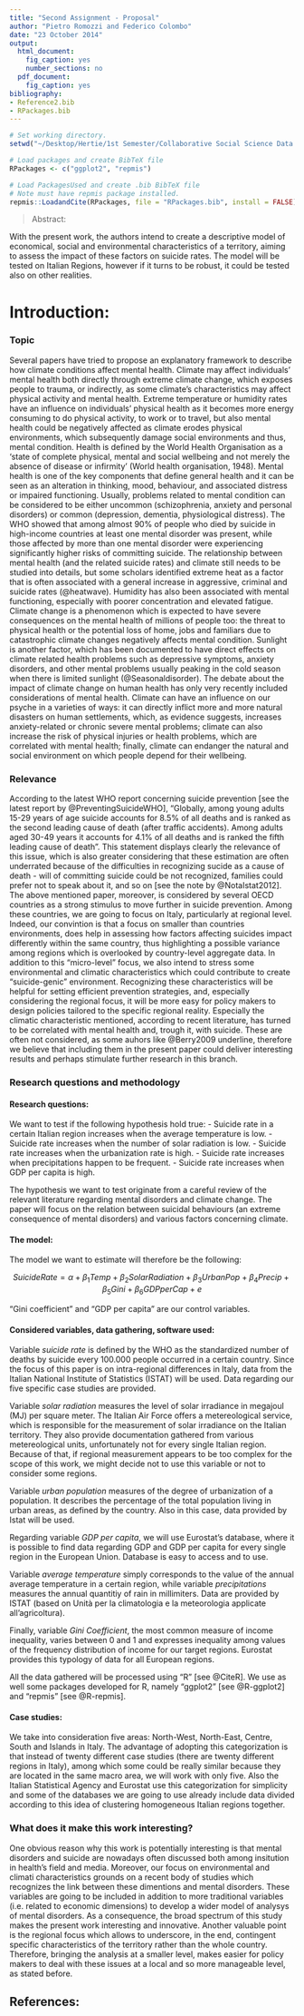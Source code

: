 ```yaml
---
title: "Second Assignment - Proposal"
author: "Pietro Romozzi and Federico Colombo"
date: "23 October 2014"
output:
  html_document:
    fig_caption: yes
    number_sections: no
  pdf_document:
    fig_caption: yes
bibliography:
- Reference2.bib
- RPackages.bib
---
```


```r
# Set working directory.
setwd("~/Desktop/Hertie/1st Semester/Collaborative Social Science Data Analysis/SecondAssignment/")

# Load packages and create BibTeX file
RPackages <- c("ggplot2", "repmis")

# Load PackagesUsed and create .bib BibTeX file
# Note must have repmis package installed.
repmis::LoadandCite(RPackages, file = "RPackages.bib", install = FALSE)

```


> Abstract:

With the present work, the authors intend to create a descriptive model of economical, social and environmental characteristics 
of a territory, aiming to assess the impact of these factors on suicide rates. The model will be tested on Italian Regions, 
however if it turns to be robust, it could be tested also on other realities.



# Introduction:

### Topic

Several papers have tried to propose an explanatory framework to describe how climate conditions affect mental health. 
Climate may affect individuals’ mental health both directly through extreme climate change, which exposes people to trauma, 
or indirectly, as some climate’s characteristics may affect physical activity and mental health. Extreme temperature or 
humidity rates have an influence on individuals’ physical health as it becomes more energy consuming to do physical activity, 
to work or to travel, but also mental health could be negatively affected as climate erodes physical environments, which 
subsequently damage social environments and thus, mental condition. 
Health is defined by the World Health Organisation as a ‘state of complete physical, mental and social wellbeing and not 
merely the absence of disease or infirmity’ (World health organisation, 1948). Mental health is one of the key components 
that define general health and it can be seen as an alteration in thinking, mood, behaviour, and associated distress or impaired 
functioning. Usually, problems related to mental condition can be considered to be either uncommon (schizophrenia, anxiety and 
personal disorders) or common (depression, dementia, physiological distress).  The WHO showed that among almost 90% of people who 
died by suicide in high-income countries at least one mental disorder was present, while those affected by more than one mental 
disorder were experiencing significantly higher risks of committing suicide. 
The relationship between mental health (and the related suicide rates) and climate still needs to be studied into details, 
but some scholars identified extreme heat as a factor that is often associated with a general increase in aggressive, criminal 
and suicide rates (@heatwave). Humidity has also been associated with mental functioning, especially with poorer concentration 
and elevated fatigue. 
Climate change is a phenomenon which is expected to have severe consequences on the mental health of millions of people too: 
the threat to physical health or the potential loss of home, jobs and familiars due to catastrophic climate changes negatively 
affects mental condition. 
Sunlight is another factor, which has been documented to have direct effects on climate related health problems such as depressive 
symptoms, anxiety disorders, and other mental problems usually peaking in the cold season when there is limited sunlight (@Seasonaldisorder).
The debate about the impact of climate change on human health has only very recently included considerations of mental health. 
Climate can have an influence on our psyche in a varieties of ways: it can directly inflict more and more natural disasters on 
human settlements, which, as evidence suggests, increases anxiety-related or chronic severe mental problems; climate can also 
increase the risk of physical injuries or health problems, which are correlated with mental health; finally, climate can endanger 
the natural and social environment on which people depend for their wellbeing.


### Relevance

According to the latest WHO report concerning suicide prevention [see the latest report by @PreventingSuicideWHO], "Globally, 
among young adults 15-29 years of age suicide accounts for 8.5% of all deaths and is ranked as the second leading cause of 
death (after traffic accidents). Among adults aged 30-49 years it accounts for 4.1% of all deaths and is ranked the fifth leading 
cause of death". This statement displays clearly the relevance of this issue, which is also greater considering that these 
estimation are often underrated because of the difficulties in recognizing sucide as a cause of death - will of committing 
suicide could be not recognized, families could prefer not to speak about it, and so on [see the note by @NotaIstat2012].
The above mentioned paper, moreover, is considered by several OECD countries as a strong stimulus to move further in suicide 
prevention. Among these countries, we are going to focus on Italy, particularly at regional level. 
Indeed, our convintion is that a focus on smaller than countries environments, does help in assessing how factors affecting 
suicides impact differently within the same country, thus highlighting a possible variance among regions which is overlooked 
by country-level aggregate data.
In addition to this "micro-level" focus, we also intend to stress some environmental and climatic characteristics which could 
contribute to create "suicide-genic" environment.
Recognizing these characteristics will be helpful for setting efficient prevention strategies, and, especially considering the 
regional focus, it will be more easy for policy makers to design policies tailored to the specific regional reality.
Especially the climatic characteristic mentioned, according to recent literature, has turned to be correlated with mental health 
and, trough it, with suicide. These are often not considered, as some auhors like @Berry2009 underline, therefore we believe that 
including them in the present paper could deliver interesting results and perhaps stimulate further research in this branch.


### Research questions and methodology


#### Research questions:

We want to test if the following hypothesis hold true: 
- Suicide rate in a certain Italian region increases when the average temperature is low.
- Suicide rate increases when the number of solar radiation is low.
- Suicide rate increases when the urbanization rate is high.
- Suicide rate increases when precipitations happen to be frequent.
- Suicide rate increases when GDP per capita is high. 

The hypothesis we want to test originate from a careful review of the relevant literature regarding mental disorders and climate change. 
The paper will focus on the relation between suicidal behaviours (an extreme consequence of mental disorders) and various factors concerning climate.


#### The model:

The model we want to estimate will therefore be the following: 

$$
SuicideRate = \alpha + \beta_{1}Temp + \beta_{2}SolarRadiation + 
\beta_{3}UrbanPop + \beta_{4}Precip + \beta_{5}Gini + \beta_{6}GDPperCap 
+ e
$$

"Gini coefficient" and "GDP per capita" are our control variables. 


#### Considered variables, data gathering, software used:

Variable *suicide rate* is defined by the WHO as the standardized number of deaths by suicide every 100.000 people occurred in a certain country. 
Since the focus of this paper is on intra-regional differences in Italy, data from the Italian National Institute of Statistics (ISTAT) will be used. Data regarding our five specific case studies are provided. 

Variable *solar radiation* measures the level of solar irradiance in megajoul (MJ) per square meter. The Italian Air Force offers 
a metereological service, which is responsible for the measurement of solar irradiance on the Italian territory. They also provide 
documentation gathered from various metereological units, unfortunately not for every single Italian region.
Because of that, if regional measurement appears to be too complex for the scope of this work, we might decide not to use this variable or not to consider some regions.

Variable *urban population* measures of the degree of urbanization of a population. It describes the percentage of the total 
population living in urban areas, as defined by the country. Also in this case, data provided by Istat will be used.

Regarding variable *GDP per capita*, we will use Eurostat's database, where it is possible to find data regarding GDP and 
GDP per capita for every single region in the European Union. Database is easy to access and to use.

Variable *average temperature* simply corresponds to the value of the annual average temperature in a certain region, while
variable *precipitations* measures the annual quantitiy of rain in millimiters. Data are provided by ISTAT 
(based on Unità per la climatologia e la meteorologia applicate all'agricoltura).

Finally, variable *Gini Coefficient*, the most common measure of income inequality, varies between 0 and 1 and expresses
inequality among values of the frequency distribution of income for our target regions. Eurostat provides this typology of data
for all European regions.

All the data gathered will be processed using "R" [see @CiteR]. We use as well some packages developed for R, namely "ggplot2" [see @R-ggplot2] and "repmis" [see @R-repmis].


#### Case studies:

We take into consideration five areas: North-West, North-East, Centre, South and Islands in Italy. 
The advantage of adopting this categorization is that instead of twenty different case studies (there are twenty different regions in Italy), among which some could be really similar because they are located in the same macro area, we will work with only five. 
Also the Italian Statistical Agency and Eurostat use this categorization for simplicity and some of the databases we are going to use already include data divided according to this idea of clustering homogeneous Italian regions together. 


### What does it make this work interesting?

One obvious reason why this work is potentially interesting is that mental disorders and suicide are nowadays often discussed 
both among insitution in health's field and media.
Moreover, our focus on environmental and climati characteristics grounds on a recent body of studies which recognizes the link 
between these dimentions and mental disorders. These variables are going to be included in addition to more traditional 
variables (i.e. related to economic dimensions) to develop a wider model of analysys of mental disorders. As a consequence, 
the broad spectrum of this study makes the present work interesting and innovative.
Another valuable point is the regional focus which allows to underscore, in the end, contingent specific characteristics of 
the territory rather than the whole country. Therefore, bringing the analysis at a smaller level, makes easier for policy makers 
to deal with these issues at a local and so more manageable level, as stated before.


## References:

